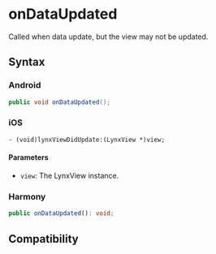 # onDataUpdated

Called when data update, but the view may not be updated.

## Syntax

### Android

```java
public void onDataUpdated();
```

### iOS

```objc
- (void)lynxViewDidUpdate:(LynxView *)view;
```

#### Parameters

- `view`: The LynxView instance.

### Harmony

```typescript
public onDataUpdated(): void;
```

## Compatibility


<LegacyCompatTable metadata="lynx-native-api/lynx-view-client/on-data-updated" />